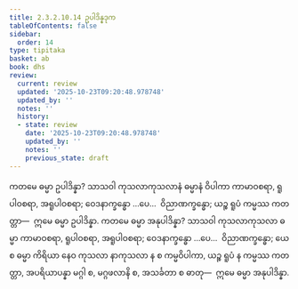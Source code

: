 ```yaml
---
title: 2.3.2.10.14 ဥပါဒိန္နဒုက
tableOfContents: false
sidebar:
  order: 14
type: tipitaka
basket: ab
book: dhs
review:
  current: review
  updated: '2025-10-23T09:20:48.978748'
  updated_by: ''
  notes: ''
  history:
  - state: review
    date: '2025-10-23T09:20:48.978748'
    updated_by: ''
    notes: ''
    previous_state: draft
---
```



<ReviewStatus review={frontmatter.review} showDetails={true} />

<HypothesisAnnotation frontmatter={frontmatter} />

<DynamicBreadcrumb />

<Division number="1217" book="dhs" e="ch" v="29" p="240">

<Paragraph number="1913" book="dhs">
ကတမေ ဓမ္မာ ဥပါဒိန္နာ? သာသဝါ ကုသလာကုသလာနံ ဓမ္မာနံ ဝိပါကာ ကာမာဝစရာ, ရူပါဝစရာ, အရူပါဝစရာ; ဝေဒနာက္ခန္ဓော …ပေ…  ဝိညာဏက္ခန္ဓော; ယဉ္စ ရူပံ ကမ္မဿ ကတတ္တာ—  ဣမေ ဓမ္မာ ဥပါဒိန္နာ.
</Paragraph>

</Division>
<Division number="1218" book="dhs" e="ch" v="29" p="240">

<Paragraph number="1914" book="dhs">
ကတမေ ဓမ္မာ အနုပါဒိန္နာ? သာသဝါ ကုသလာကုသလာ ဓမ္မာ ကာမာဝစရာ, ရူပါဝစရာ, အရူပါဝစရာ; ဝေဒနာက္ခန္ဓော …ပေ…  ဝိညာဏက္ခန္ဓော; ယေ စ ဓမ္မာ ကိရိယာ နေဝ ကုသလာ နာကုသလာ န စ ကမ္မဝိပါကာ, ယဉ္စ ရူပံ န ကမ္မဿ ကတတ္တာ, အပရိယာပန္နာ မဂ္ဂါ စ, မဂ္ဂဖလာနိ စ, အသင်္ခတာ စ ဓာတု—  ဣမေ ဓမ္မာ အနုပါဒိန္နာ.
</Paragraph>
</Division>